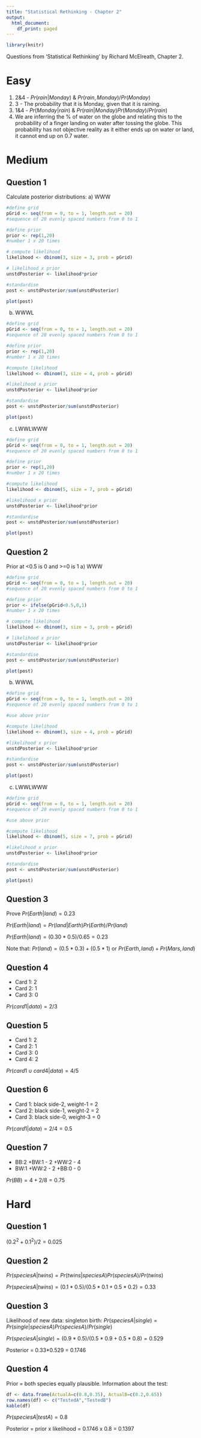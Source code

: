 ```yaml
---
title: "Statistical Rethinking - Chapter 2"
output:
  html_document:
    df_print: paged
---
```


```r
library(knitr)
```

Questions from 'Statistical Rethinking' by Richard McElreath, Chapter 2.

# Easy

1. 2&4 - $Pr(rain|Monday)$ & $Pr(rain,Monday) / Pr(Monday)$
2. 3 - The probability that it is Monday, given that it is raining. 
3. 1&4 - $Pr(Monday|rain)$ & $Pr(rain|Monday) Pr(Monday) / Pr(rain)$
4. We are inferring the % of water on the globe and relating this to the probability of a finger landing on water after tossing the globe. This probability has not objective reality as it either ends up on water or land, it cannot end up on 0.7 water.

# Medium
## Question 1
Calculate posterior distributions:
a) WWW 
```r
#define grid
pGrid <- seq(from = 0, to = 1, length.out = 20)
#sequence of 20 evenly spaced numbers from 0 to 1

#define prior
prior <- rep(1,20)
#number 1 x 20 times

# compute likelihood 
likelihood <- dbinom(3, size = 3, prob = pGrid)

# likelihood x prior
unstdPosterior <- likelihood*prior

#standardise
post <- unstdPosterior/sum(unstdPosterior)

plot(post)
```

b) WWWL
```r
#define grid
pGrid <- seq(from = 0, to = 1, length.out = 20)
#sequence of 20 evenly spaced numbers from 0 to 1

#define prior
prior <- rep(1,20)
#number 1 x 20 times

#compute likelihood 
likelihood <- dbinom(3, size = 4, prob = pGrid)

#likelihood x prior
unstdPosterior <- likelihood*prior

#standardise
post <- unstdPosterior/sum(unstdPosterior)

plot(post)
```

c) LWWLWWW
```r
#define grid
pGrid <- seq(from = 0, to = 1, length.out = 20)
#sequence of 20 evenly spaced numbers from 0 to 1

#define prior
prior <- rep(1,20)
#number 1 x 20 times

#compute likelihood
likelihood <- dbinom(5, size = 7, prob = pGrid)

#likelihood x prior
unstdPosterior <- likelihood*prior

#standardise
post <- unstdPosterior/sum(unstdPosterior)

plot(post)
```

## Question 2
Prior at <0.5 is 0 and >=0 is 1
a) WWW 
```r
#define grid
pGrid <- seq(from = 0, to = 1, length.out = 20)
#sequence of 20 evenly spaced numbers from 0 to 1

#define prior
prior <- ifelse(pGrid<0.5,0,1)
#number 1 x 20 times

# compute likelihood 
likelihood <- dbinom(3, size = 3, prob = pGrid)

# likelihood x prior
unstdPosterior <- likelihood*prior

#standardise
post <- unstdPosterior/sum(unstdPosterior)

plot(post)
```

b) WWWL
```r
#define grid
pGrid <- seq(from = 0, to = 1, length.out = 20)
#sequence of 20 evenly spaced numbers from 0 to 1

#use above prior

#compute likelihood 
likelihood <- dbinom(3, size = 4, prob = pGrid)

#likelihood x prior
unstdPosterior <- likelihood*prior

#standardise
post <- unstdPosterior/sum(unstdPosterior)

plot(post)
```

c) LWWLWWW
```r
#define grid
pGrid <- seq(from = 0, to = 1, length.out = 20)
#sequence of 20 evenly spaced numbers from 0 to 1

#use above prior

#compute likelihood
likelihood <- dbinom(5, size = 7, prob = pGrid)

#likelihood x prior
unstdPosterior <- likelihood*prior

#standardise
post <- unstdPosterior/sum(unstdPosterior)

plot(post)
```

## Question 3
Prove $Pr(Earth|land)=0.23$

$Pr(Earth|land)=Pr(land|Earth)Pr(Earth)/Pr(land)$

$Pr(Earth|land)=(0.30*0.5)/0.65=0.23$

Note that: $Pr(land)=(0.5*0.3)+(0.5*1)$ or $Pr(Earth,land)+Pr(Mars,land)$ 

## Question 4

* Card 1: 2
* Card 2: 1
* Card 3: 0

$Pr(card1|data)=2/3$

## Question 5

* Card 1: 2
* Card 2: 1
* Card 3: 0
* Card 4: 2

$Pr(card1\cup card4 |data)=4/5$

## Question 6

* Card 1: black side-2, weight-1 = 2
* Card 2: black side-1, weight-2 = 2
* Card 3: black side-0, weight-3 = 0

$Pr(card1|data) = 2/4=0.5$

## Question 7

* BB:2
  +BW:1 - 2
  +WW:2 - 4
* BW:1
  +WW:2 - 2
  +BB:0 - 0

$Pr(BB) = 4+2/8=0.75$

# Hard
## Question 1
$(0.2^2 + 0.1^2)/2=0.025$

## Question 2
$Pr(speciesA|twins) = Pr(twins|speciesA)Pr(speciesA)/Pr(twins)$

$Pr(speciesA|twins) = (0.1*0.5)/(0.5*0.1+0.5*0.2)=0.33$

## Question 3
Likelihood of new data: singleton birth:
$Pr(speciesA|single) = Pr(single|speciesA)Pr(speciesA)/Pr(single)$

$Pr(speciesA|single) = (0.9*0.5)/(0.5*0.9+0.5*0.8) = 0.529$

Posterior = 0.33*0.529 = 0.1746

## Question 4
Prior = both species equally plausible.
Information about the test:
```r
df <- data.frame(ActualA=c(0.8,0.35), ActualB=c(0.2,0.65))
row.names(df) <- c("TestedA","TestedB")
kable(df)
```

$Pr(speciesA|testA)=0.8$

Posterior = prior x likelihood = 0.1746 x 0.8 = 0.1397


  




